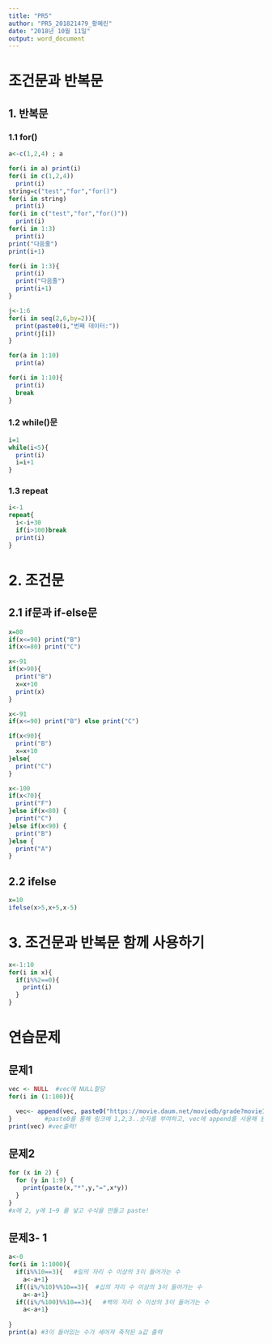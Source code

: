 ---
title: "PR5"
author: "PR5_201821479_황혜린"
date: "2018년 10월 11일"
output: word_document
---

# 조건문과 반복문
## 1. 반복문 
### 1.1 for()
```{r}
a<-c(1,2,4) ; a

for(i in a) print(i)
for(i in c(1,2,4))
  print(i)
string=c("test","for","for()")
for(i in string)
  print(i)
for(i in c("test","for","for()"))
  print(i)
for(i in 1:3)
  print(i)
print("다음줄")
print(i+1)

for(i in 1:3){
  print(i)
  print("다음줄")
  print(i+1)
}

j<-1:6
for(i in seq(2,6,by=2)){
  print(paste0(i,"번째 데이터:"))
  print(j[i])
}

for(a in 1:10)
  print(a)

for(i in 1:10){
  print(i)
  break
}
```

### 1.2 while()문   
```{r}
i=1
while(i<5){
  print(i)
  i=i+1
}
```

### 1.3 repeat
```{r}
i<-1
repeat{
  i<-i+30
  if(i>100)break
  print(i)
}
```

# 2. 조건문 
## 2.1 if문과 if-else문 
```{r}
x=80
if(x<=90) print("B")
if(x<=80) print("C")

x<-91
if(x>90){
  print("B")
  x=x+10
  print(x)
}

x<-91
if(x<=90) print("B") else print("C")

if(x<90){
  print("B")
  x=x+10
}else{
  print("C")
}

x<-100
if(x<70){
  print("F")
}else if(x<80) {
  print("C")
}else if(x<90) {
  print("B")
}else {
  print("A")
}
```

## 2.2 ifelse
```{r}
x=10
ifelse(x>5,x+5,x-5)
```

# 3. 조건문과 반복문 함께 사용하기 
```{r}
x<-1:10
for(i in x){
  if(i%%2==0){
    print(i)
  }  
}
```

# 연습문제
## 문제1
```{r}
vec <- NULL  #vec에 NULL할당 
for(i in (1:100)){

  vec<- append(vec, paste0("https://movie.daum.net/moviedb/grade?movieId=95554&type=netizen&page=",i))  
}         #paste0를 통해 링크에 1,2,3..숫자를 부여하고, vec에 append를 사용해 원소(링크)를 1~100까지 대응시킵니다    
print(vec) #vec출력!
```
## 문제2
```{r}
for (x in 2) {
  for (y in 1:9) {
    print(paste(x,"*",y,"=",x*y))
  }
}
#x에 2, y에 1~9 를 넣고 수식을 만들고 paste!
```
## 문제3- 1
```{r}
a<-0
for(i in 1:1000){    
  if(i%%10==3){   #일의 자리 수 이상의 3이 들어가는 수
    a<-a+1}        
  if((i%/%10)%%10==3){  #십의 자리 수 이상의 3이 들어가는 수
    a<-a+1}
  if((i%/%100)%%10==3){   #백의 자리 수 이상의 3이 들어가는 수
    a<-a+1}
 
}
print(a) #3이 들어있는 수가 세어져 축적된 a값 출력

```
